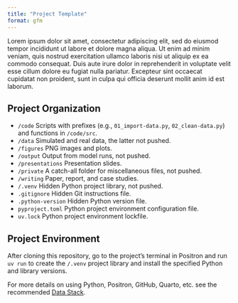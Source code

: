 ```yaml
---
title: "Project Template"
format: gfm
---
```


Lorem ipsum dolor sit amet, consectetur adipiscing elit, sed do eiusmod tempor incididunt ut labore et dolore magna aliqua. Ut enim ad minim veniam, quis nostrud exercitation ullamco laboris nisi ut aliquip ex ea commodo consequat. Duis aute irure dolor in reprehenderit in voluptate velit esse cillum dolore eu fugiat nulla pariatur. Excepteur sint occaecat cupidatat non proident, sunt in culpa qui officia deserunt mollit anim id est laborum.

## Project Organization

- `/code` Scripts with prefixes (e.g., `01_import-data.py`, `02_clean-data.py`) and functions in `/code/src`.
- `/data` Simulated and real data, the latter not pushed.
- `/figures` PNG images and plots.
- `/output` Output from model runs, not pushed.
- `/presentations` Presentation slides.
- `/private` A catch-all folder for miscellaneous files, not pushed.
- `/writing` Paper, report, and case studies.
- `/.venv` Hidden Python project library, not pushed.
- `.gitignore` Hidden Git instructions file.
- `.python-version` Hidden Python version file.
- `pyproject.toml` Python project environment configuration file.
- `uv.lock` Python project environment lockfile.

## Project Environment

After cloning this repository, go to the project's terminal in Positron and run `uv run` to create the `/.venv` project library and install the specified Python and library versions.

For more details on using Python, Positron, GitHub, Quarto, etc. see the recommended [Data Stack](https://github.com/marcdotson/data-stack).
